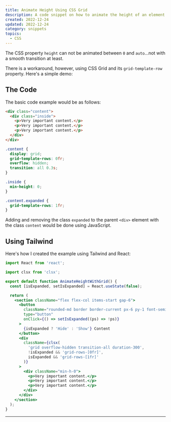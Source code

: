 ```yaml
---
title: Animate Height Using CSS Grid
description: A code snippet on how to animate the height of an element using CSS Grid.
created: 2022-12-24
updated: 2022-12-24
category: snippets
topics:
  - CSS
---
```


The CSS property `height` can not be animated between `0` and `auto`...not with a smooth transition at least.

There is a workaround, however, using CSS Grid and its `grid-template-row` property. Here's a simple demo:

<AnimateHeightWithGrid />

## The Code

The basic code example would be as follows:

```html {1}
<div class="content">
  <div class="inside">
    <p>Very important content.</p>
    <p>Very important content.</p>
    <p>Very important content.</p>
  </div>
</div>
```

```css {12}
.content {
  display: grid;
  grid-template-rows: 0fr;
  overflow: hidden;
  transition: all 0.3s;
}

.inside {
  min-height: 0;
}

.content.expanded {
  grid-template-rows: 1fr;
}
```

Adding and removing the class `expanded` to the parent `<div>` element with the class `content` would be done using JavaScript.

## Using Tailwind

Here's how I created the example using Tailwind and React:

```jsx
import React from 'react';

import clsx from 'clsx';

export default function AnimateHeightWithGrid() {
  const [isExpanded, setIsExpanded] = React.useState(false);

  return (
    <section className="flex flex-col items-start gap-6">
      <button
        className="rounded-md border border-current px-6 py-1 font-semibold"
        type="button"
        onClick={() => setIsExpanded((ps) => !ps)}
      >
        {isExpanded ? 'Hide' : 'Show'} Content
      </button>
      <div
        className={clsx(
          'grid overflow-hidden transition-all duration-300',
          !isExpanded && 'grid-rows-[0fr]',
          isExpanded && 'grid-rows-[1fr]'
        )}
      >
        <div className="min-h-0">
          <p>Very important content.</p>
          <p>Very important content.</p>
          <p>Very important content.</p>
        </div>
      </div>
    </section>
  );
}
```

---

<LastUpdated updated={updated} />
